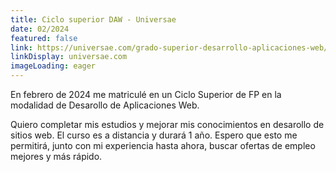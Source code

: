 ```yaml
---
title: Ciclo superior DAW - Universae
date: 02/2024
featured: false
link: https://universae.com/grado-superior-desarrollo-aplicaciones-web/
linkDisplay: universae.com
imageLoading: eager
---
```



En febrero de 2024 me matriculé en un Ciclo Superior de FP en la modalidad de Desarollo de Aplicaciones Web.

Quiero completar mis estudios y mejorar mis conocimientos en desarollo de sitios web. El curso es a distancia y durará 1 año. Espero que esto me permitirá, junto con mi experiencia hasta ahora, buscar ofertas de empleo mejores y más rápido.
